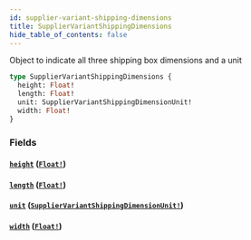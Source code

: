 ```yaml
---
id: supplier-variant-shipping-dimensions
title: SupplierVariantShippingDimensions
hide_table_of_contents: false
---
```



Object to indicate all three shipping box dimensions and a unit

```graphql
type SupplierVariantShippingDimensions {
  height: Float!
  length: Float!
  unit: SupplierVariantShippingDimensionUnit!
  width: Float!
}
```


### Fields

#### [`height`](#) ([`Float!`](/developers/supplier-apis/supply-api/graphql/reference/scalars/float))




#### [`length`](#) ([`Float!`](/developers/supplier-apis/supply-api/graphql/reference/scalars/float))




#### [`unit`](#) ([`SupplierVariantShippingDimensionUnit!`](/developers/supplier-apis/supply-api/graphql/reference/enums/supplier-variant-shipping-dimension-unit))




#### [`width`](#) ([`Float!`](/developers/supplier-apis/supply-api/graphql/reference/scalars/float))






